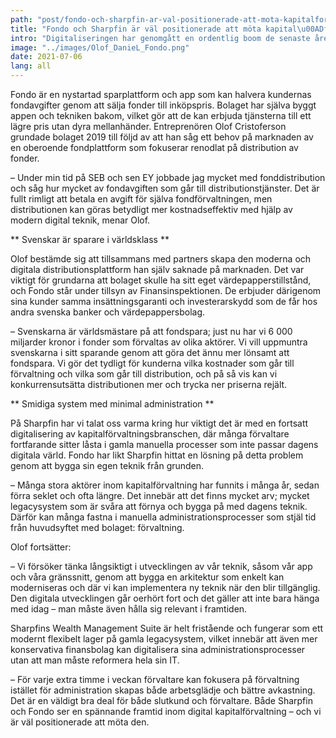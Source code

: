 ```yaml
---
path: "post/fondo-och-sharpfin-ar-val-positionerade-att-mota-kapitalforvaltningens-digitala-framtid"
title: "Fondo och Sharpfin är väl positionerade att möta kapital\u00ADförvaltningens digitala framtid"
intro: "Digitaliseringen har genomgått en ordentlig boom de senaste åren, inte minst under pandemin. Det har lett till att den annars så konservativa finansbranschen fått en bredare och mindre exklusiv kundkrets. En av dem som vill demokratisera fondsparande och maximera slutkundens vinst är sparplattformen Fondos grundare och vd, Olof Cristoferson."
image: "../images/Olof_DanieL_Fondo.png"
date: 2021-07-06
lang: all
---
```

Fondo är en nystartad sparplattform och app som kan halvera kundernas fondavgifter genom att sälja fonder till inköpspris. Bolaget har själva byggt appen och tekniken bakom, vilket gör att de kan erbjuda tjänsterna till ett lägre pris utan dyra mellanhänder. Entreprenören Olof Cristoferson grundade bolaget 2019 till följd av att han såg ett behov på marknaden av en oberoende fondplattform som fokuserar renodlat på distribution av fonder.

– Under min tid på SEB och sen EY jobbade jag mycket med fonddistribution och såg hur mycket av fondavgiften som går till distributionstjänster. Det är fullt rimligt att betala en avgift för själva fondförvaltningen, men distributionen kan göras betydligt mer kostnadseffektiv med hjälp av modern digital teknik, menar Olof.

** Svenskar är sparare i världsklass **

Olof bestämde sig att tillsammans med partners skapa den moderna och digitala distributionsplattform han själv saknade på marknaden. Det var viktigt för grundarna att bolaget skulle ha sitt eget värdepapperstillstånd, och Fondo står under tillsyn av Finansinspektionen. De erbjuder därigenom sina kunder samma insättningsgaranti och investerarskydd som de får hos andra svenska banker och värdepappersbolag.

– Svenskarna är världsmästare på att fondspara; just nu har vi 6 000 miljarder kronor i fonder som förvaltas av olika aktörer. Vi vill uppmuntra svenskarna i sitt sparande genom att göra det ännu mer lönsamt att fondspara. Vi gör det tydligt för kunderna vilka kostnader som går till förvaltning och vilka som går till distribution, och på så vis kan vi konkurrensutsätta distributionen mer och trycka ner priserna rejält.

** Smidiga system med minimal administration **

På Sharpfin har vi talat oss varma kring hur viktigt det är med en fortsatt digitalisering av kapitalförvaltningsbranschen, där många förvaltare fortfarande sitter låsta i gamla manuella processer som inte passar dagens digitala värld. Fondo har likt Sharpfin hittat en lösning på  detta problem genom att bygga sin egen teknik från grunden.

– Många stora aktörer inom kapitalförvaltning har funnits i många år, sedan förra seklet och ofta längre. Det innebär att det finns mycket arv; mycket legacysystem som är svåra att förnya och bygga på med dagens teknik. Därför kan många fastna i manuella administrationsprocesser som stjäl tid från huvudsyftet med bolaget: förvaltning.

Olof fortsätter:

– Vi försöker tänka långsiktigt i utvecklingen av vår teknik, såsom vår app och våra gränssnitt, genom att bygga en arkitektur som enkelt kan moderniseras och där vi kan implementera ny teknik när den blir tillgänglig. Den digitala utvecklingen går oerhört fort och det gäller att inte bara hänga med idag – man måste även hålla sig relevant i framtiden.

Sharpfins Wealth Management Suite är helt fristående och fungerar som ett modernt flexibelt lager på gamla legacysystem, vilket innebär att även mer konservativa finansbolag kan digitalisera sina administrationsprocesser utan att man måste reformera hela sin IT.

– För varje extra timme i veckan förvaltare kan fokusera på förvaltning istället för administration skapas både arbetsglädje och bättre avkastning. Det är en väldigt bra deal för både slutkund och förvaltare. Både Sharpfin och Fondo ser en spännande framtid inom digital kapitalförvaltning – och vi är väl positionerade att möta den.
